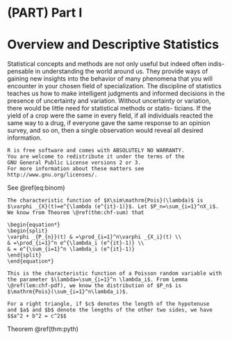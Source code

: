 # (PART) Part I {-} 


# Overview and Descriptive Statistics {#intro}

Statistical concepts and methods are not only useful but indeed often indis-
pensable in understanding the world around us. They provide ways of gaining
new insights into the behavior of many phenomena that you will encounter in your
chosen field of specialization.
The discipline of statistics teaches us how to make intelligent judgments
and informed decisions in the presence of uncertainty and variation. Without
uncertainty or variation, there would be little need for statistical methods or statis-
ticians. If the yield of a crop were the same in every field, if all individuals reacted
the same way to a drug, if everyone gave the same response to an opinion survey,
and so on, then a single observation would reveal all desired information.


```block2
R is free software and comes with ABSOLUTELY NO WARRANTY.
You are welcome to redistribute it under the terms of the
GNU General Public License versions 2 or 3.
For more information about these matters see
http://www.gnu.org/licenses/.
```

\begin{equation} 
  f\left(k\right) = \binom{n}{k} p^k\left(1-p\right)^{n-k}
  (\#eq:binom)
\end{equation} 

See \@ref(eq:binom)

```proof
The characteristic function of $X\sim\mathrm{Pois}(\lambda)$ is $\varphi _{X}(t)=e^{\lambda (e^{it}-1)}$. Let $P_n=\sum_{i=1}^nX_i$. We know from Theorem \@ref(thm:chf-sum) that

\begin{equation*}
\begin{split}
\varphi _{P_{n}}(t) & =\prod_{i=1}^n\varphi _{X_i}(t) \\
& =\prod_{i=1}^n e^{\lambda_i (e^{it}-1)} \\
& = e^{\sum_{i=1}^n \lambda_i (e^{it}-1)}
\end{split}
\end{equation*}

This is the characteristic function of a Poisson random variable with the parameter $\lambda=\sum_{i=1}^n \lambda_i$. From Lemma \@ref(lem:chf-pdf), we know the distribution of $P_n$ is $\mathrm{Pois}(\sum_{i=1}^n\lambda_i)$.
```



```theorem
For a right triangle, if $c$ denotes the length of the hypotenuse
and $a$ and $b$ denote the lengths of the other two sides, we have
$$a^2 + b^2 = c^2$$
```


Theorem \@ref(thm:pyth)






